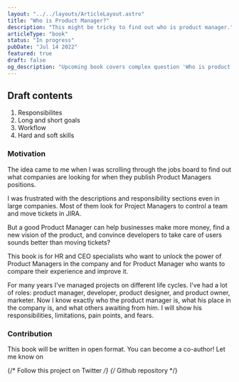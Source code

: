 ```yaml
---
layout: "../../layouts/ArticleLayout.astro"
title: "Who is Product Manager?"
description: "This might be tricky to find out who is product manager."
articleType: "book"
status: "In progress"
pubDate: "Jul 14 2022"
featured: true
draft: false
og_description: "Upcoming book covers complex question 'Who is product manager?'. This book is perfect for HH specialists."
---
```




<div class="callout">
  <h2 class="title mb-6">Draft contents</h2>
  <ol class="pl-4">
    <li>Responsibilites</li>
    <li>Long and short goals</li>
    <li>Workflow</li>
    <li>Hard and soft skills</li>
  </ol>
</div>

### Motivation

The idea came to me when I was scrolling through the jobs board to find out what companies are looking for when they publish Product Managers positions.

I was frustrated with the descriptions and responsibility sections even in large companies. Most of them look for Project Managers to control a team and move tickets in JIRA.

But a good Product Manager can help businesses make more money, find a new vision of the product, and convince developers to take care of users sounds better than moving tickets?

This book is for HR and CEO specialists who want to unlock the power of Product Managers in the company and for Product Manager who wants to compare their experience and improve it.

For many years I've managed projects on different life cycles. I've had a lot of roles: product manager, developer, product designer, and product owner, marketer. Now I know exactly who the product manager is, what his place in the company is, and what others awaiting from him. I will show his responsibilities, limitations, pain points, and fears.

### Contribution

This book will be written in open format. You can become a co-author!
Let me know on <ContactLink type="email" />

{/* Follow this project on Twitter */}
{/* Github repository */}

